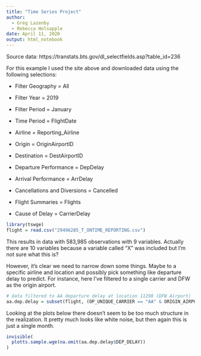 ```yaml
---
title: "Time Series Project"
author:
  - Greg Lazenby
  - Rebecca Holsapple
date: April 11, 2020
output: html_notebook
---
```



Source data:
https://transtats.bts.gov/dl_selectfields.asp?table_id=236

For this example I used the site above and downloaded data using the following selections:

- Filter Geography = All
- Filter Year = 2019
- Filter Period = January

- Time Period = FlightDate
- Airline = Reporting_Airline
- Origin = OriginAirportID
- Destination = DestAirportID
- Departure Performance = DepDelay
- Arrival Performance = ArrDelay
- Cancellations and Diversions = Cancelled
- Flight Summaries = Flights
- Cause of Delay = CarrierDelay

```r
library(tswge)
flight = read.csv("29496285_T_ONTIME_REPORTING.csv")
```


This results in data with 583,985 observations with 9 variables. Actually there are 10 variables because a variable called "X" was included but I'm not sure what this is?

However, it's clear we need to narrow down some things. Maybe to a specific airline and location and possibly pick something like departure delay to predict. For instance, here I've filtered to a single carrier and DFW as the origin airport. 

```r
# data filtered to AA departure delay at location 11298 (DFW Airport)
aa.dep.delay = subset(flight, (OP_UNIQUE_CARRIER == "AA" & ORIGIN_AIRPORT_ID == 11298), select = c("DEP_DELAY"))
```

Looking at the plots below there doesn't seem to be too much structure in the realization. It pretty much looks like white noise, but then again this is just a single month. 

```r
invisible(
  plotts.sample.wge(na.omit(aa.dep.delay$DEP_DELAY))
)
```


